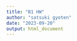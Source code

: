 ```yaml
---
title: "B1 HW"
author: "satsuki gyoten"
date: "2023-09-20"
output: html_document
---
```


```r

```


```r

```

```r

```